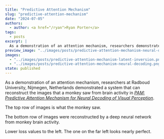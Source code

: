 ```yaml
---
title: "Predictive Attention Mechanism"
slug: "predictive-attention-mechanism"
date: "2024-07-05"
authors:
  - author: <a href="/ryan">Ryan Porter</a>
tags:
  - posts
excerpt: |
  As a demonstration of an attention mechanism, researchers demonstrated a system that can reconstruct the images that a monkey saw from brain activity.
preview_image: "../images/posts/predictive-attention-mechanism-neural-decoding.png"
images:
  - "../images/posts/predictive-attention-mechanism-latent-inversion.png"
  - "../images/posts/predictive-attention-mechanism-neural-decoding.png"
state: published
---
```



As a demonstration of an attention mechanism, researchers at Radboud University, Nijmegen, Netherlands demonstrated a system that can reconstruct the images that a monkey saw from brain activity in [*PAM: Predictive Attention Mechanism for Neural Decoding of Visual Perception*](https://www.biorxiv.org/content/10.1101/2024.06.04.596589v1).

<BlogImage 
  images={props.pageContext.frontmatter.images} 
  name="predictive-attention-mechanism-neural-decoding.png"
  alt="A system that can reconstruct what a monkey saw from brain activity." 
/>

The top row of images is what the monkey saw.

The bottom row of images were reconstructed by a deep neural network from monkey brain activity.

<BlogImage 
  images={props.pageContext.frontmatter.images} 
  name="predictive-attention-mechanism-latent-inversion.png"
  alt="Using latent inversion to generate images." 
/>

Lower loss values to the left.  The one on the far left looks nearly perfect.